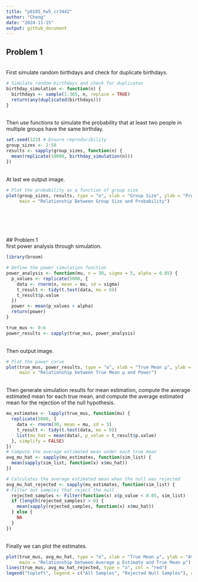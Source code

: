```yaml
---
title: "p8105_hw5_cr3442"
author: "Cheng"
date: "2024-11-15"
output: github_document
---
```


## Problem 1
\
First simulate random birthdays and check for duplicate birthdays.
\
```r
# Simulate random birthdays and check for duplicates
birthday_simulation <- function(n) {
  birthdays <- sample(1:365, n, replace = TRUE)
  return(any(duplicated(birthdays)))
}
```
\
Then use functions to simulate the probability that at least two people in multiple groups have the same birthday.
\
```r
set.seed(123) # Ensure reproducibility
group_sizes <- 2:50
results <- sapply(group_sizes, function(n) {
  mean(replicate(10000, birthday_simulation(n)))
})
```
\
At last we output image.
\
```r
# Plot the probability as a function of group size
plot(group_sizes, results, type = "o", xlab = "Group Size", ylab = "Probability",
     main = "Relationship Between Group Size and Probability")
```
\
-----------------------------------------------------------------------------
\
## Problem 1
\
first power analysis through simulation.
\
```r
library(broom)

# Define the power simulation function
power_analysis <- function(mu, n = 30, sigma = 5, alpha = 0.05) {
  p_values <- replicate(5000, {
    data <- rnorm(n, mean = mu, sd = sigma)
    t_result <- tidy(t.test(data, mu = 0))
    t_result$p.value
  })
  power <- mean(p_values < alpha)
  return(power)
}

true_mus <- 0:6
power_results <- sapply(true_mus, power_analysis)
```
\
Then output image.
\
```r
# Plot the power curve
plot(true_mus, power_results, type = "o", xlab = "True Mean µ", ylab = "Power",
     main = "Relationship between True Mean µ and Power")

```
\
Then generate simulation results for mean estimation, compute the average estimated mean for each true mean, and compute the average estimated mean for the rejection of the null hypothesis.
\
```r
mu_estimates <- lapply(true_mus, function(mu) {
  replicate(5000, {
    data <- rnorm(30, mean = mu, sd = 5)
    t_result <- tidy(t.test(data, mu = 0))
    list(mu_hat = mean(data), p_value = t_result$p.value)
  }, simplify = FALSE)
})
# Compute the average estimated mean under each true mean
avg_mu_hat <- sapply(mu_estimates, function(sim_list) {
  mean(sapply(sim_list, function(x) x$mu_hat))
})

# Calculates the average estimated mean when the null was rejected 
avg_mu_hat_rejected <- sapply(mu_estimates, function(sim_list) {
# Filter out samples that reject the null
  rejected_samples <- Filter(function(x) x$p_value < 0.05, sim_list)
  if (length(rejected_samples) > 0) {
    mean(sapply(rejected_samples, function(x) x$mu_hat))
  } else {
    NA
  }
})
```
\
Finally we can plot the estimates.
\
```r
plot(true_mus, avg_mu_hat, type = "o", xlab = "True Mean µ", ylab = "Average µ Estimate",
     main = "Relationship between Average µ Estimate and True Mean µ")
lines(true_mus, avg_mu_hat_rejected, type = "o", col = "red")
legend("topleft", legend = c("All Samples", "Rejected Null Samples"), col = c("black", "red"), lty = 1)
```
\
-----------------------------------------------------------------------------
\